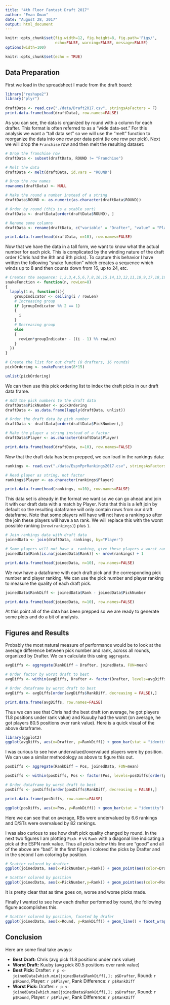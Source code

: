 ```yaml
---
title: "4th Floor Fantast Draft 2017"
author: "Evan Oman"
date: "August 28, 2017"
output: html_document
---
```


```r
knitr::opts_chunk$set(fig.width=12, fig.height=8, fig.path='Figs/',
                      echo=FALSE, warning=FALSE, message=FALSE)
options(width=100)
```

```r
knitr::opts_chunk$set(echo = TRUE)
```

## Data Preparation

First we load in the spreadsheet I made from the draft board:

```r
library("reshape2")
library("plyr")
    
draftData <- read.csv("./data/Draft2017.csv", stringsAsFactors = F)
print.data.frame(head(draftData), row.names=FALSE)
```

As you can see, the data is organized by round with a column for each drafter. This format is often referred to as a "wide data-set." For this analysis we want a "tall data set" so we will use the "melt" function to reorganize the data into one row per data point (ie one row per pick). Next we will drop the `Franchise` row and then melt the resulting dataset:

```r
# Drop the franchise row
draftData <- subset(draftData, ROUND != "Franchise")

# Melt the data
draftData <- melt(draftData, id.vars = "ROUND")

# Drop the row names
rownames(draftData) <- NULL

# Make the round a number instead of a string
draftData$ROUND <- as.numeric(as.character(draftData$ROUND))

# Order by round (this is a stable sort)
draftData <- draftData[order(draftData$ROUND), ]

# Rename some columns
draftData <- rename(draftData, c("variable" = "Drafter", "value" = "Player", "ROUND" = "Round"))

print.data.frame(head(draftData, n=10), row.names=FALSE)
```
Now that we have the data in a tall form, we want to know what the actual number for each pick. This is complicated by the winding nature of the draft order (Chris had the 8th and 9th picks). To capture this behavior I have written the following "snake function" which creates a sequence which winds up to 8 and then counts down from 16, up to 24, etc.
```r
# Creates the sequence: 1,2,3,4,5,6,7,8,16,15,14,13,12,11,10,9,17,18,19,20....
snakeFunction <- function(n, rowLen=8)
{
  lapply(1:n, function(i){
    groupIndicator <- ceiling(i / rowLen)
    # Increasing group
    if (groupIndicator %% 2 == 1)
    {
      i
    }
    # Decreasing group
    else
    {
      rowLen*groupIndicator - ((i - 1) %% rowLen)
    }
  })
}

# Create the list for out draft (8 drafters, 16 rounds)
pickOrdering <- snakeFunction(8*15)

unlist(pickOrdering)
```

We can then use this pick ordering list to index the draft picks in our draft data frame.

```r
# Add the pick numbers to the draft data
draftData$PickNumber <- pickOrdering
draftData <- as.data.frame(lapply(draftData, unlist))

# Order the draft data by pick number
draftData <- draftData[order(draftData$PickNumber),]

# Make the player a string instead of a factor
draftData$Player <- as.character(draftData$Player)

print.data.frame(head(draftData, n=10), row.names=FALSE)
```

Now that the draft data has been prepped, we can load in the rankings data: 

```r
rankings <- read.csv("./data/EspnPprRankings2017.csv", stringsAsFactors = F)

# Read player as string, not factor
rankings$Player <- as.character(rankings$Player)

print.data.frame(head(rankings, n=10), row.names=FALSE)
```

This data set is already in the format we want so we can go ahead and join it with our draft data with a match by Player. Note that this is a left join by default so the resulting dataframe will only contain rows from our draft dataframe. Note that some players will have will not have a ranking so after the join these players will have a `NA` rank. We will replace this with the worst possible ranking (`nrow(rankings)`) plus `1`.

```r
# Join rankings data with draft data 
joinedData <- join(draftData, rankings, by="Player")

# Some players will not have a  ranking, give these players a worst ranking + 1
joinedData$Rank[is.na(joinedData$Rank)] <- nrow(rankings) + 1

print.data.frame(head(joinedData, n=10), row.names=FALSE)
```

We now have a dataframe with each draft pick and the corresponding pick number and player ranking. We can use the pick number and player ranking to measure the quality of each draft pick.

```r
joinedData$RankDiff <- joinedData$Rank - joinedData$PickNumber

print.data.frame(head(joinedData, n=10), row.names=FALSE)
```

At this point all of the data has been prepped so we are ready to generate some plots and do a bit of analysis.

## Figures and Results

Probably the most natural measure of performance would be to look at the average difference between pick number and rank, across all rounds, organized by Drafter. We can calculate this using `aggregate`.

```r
avgDiffs <- aggregate(RankDiff ~ Drafter, joinedData, FUN=mean)

# Order factor by worst draft to best
avgDiffs <- within(avgDiffs, Drafter <- factor(Drafter, levels=avgDiffs[order(avgDiffs$RankDiff), "Drafter"]))

# Order dataframe by worst draft to best
avgDiffs <- avgDiffs[order(avgDiffs$RankDiff, decreasing = FALSE),]

print.data.frame(avgDiffs, row.names=FALSE)
```

Thus we can see that Chris had the best draft (on average, he got players 11.8 positions under rank value) and Kuuuby had the worst (on average, he got players 80.5 positions over rank value). Here is a quick visual of the above dataframe.

```r
library(ggplot2)
ggplot(avgDiffs, aes(x=Drafter, y=RankDiff)) + geom_bar(stat = "identity") + ylab("Difference Between Pick # and Ranking")
```

I was curious to see how undervalued/overvalued players were by position. We can use a similar methodology as above to figure this out.

```r
posDiffs <- aggregate(RankDiff ~ Pos, joinedData, FUN=mean)

posDiffs <- within(posDiffs, Pos <- factor(Pos, levels=posDiffs[order(posDiffs$RankDiff), "Pos"]))

# Order dataframe by worst draft to best
posDiffs <- posDiffs[order(posDiffs$RankDiff, decreasing = FALSE),]

print.data.frame(posDiffs, row.names=FALSE)

ggplot(posDiffs, aes(x=Pos, y=RankDiff)) + geom_bar(stat = "identity") + ylab("Difference Between Pick # and Ranking")
```

Here we can see that on average, RBs were undervalued by 6.6 rankings and D/STs were overvalued by 82 rankings.

I was also curious to see how draft pick quality changed by round. In the next two figures I am plotting `Pick #` vs `Rank` with a diagonal line indicating a pick at the ESPN rank value. Thus all picks below this line are "good" and all of the above are "bad". In the first figure I colored the picks by Drafter and in the second I am coloring by position.

```r
# Scatter colored by drafter 
ggplot(joinedData, aes(x=PickNumber,y=Rank)) + geom_point(aes(color=Drafter)) + geom_abline() + xlab("Pick #")
```

```r
# Scatter colored by position 
ggplot(joinedData, aes(x=PickNumber,y=Rank)) + geom_point(aes(color=Pos)) + geom_abline() + xlab("Pick #")
```

It is pretty clear that as time goes on, worse and worse picks made.

Finally I wanted to see how each drafter performed by round, the following figure accomplishes this.

```r
# Scatter colored by position, faceted by drafer
ggplot(joinedData, aes(x=Round, y=RankDiff)) + geom_line() + facet_wrap(~Drafter, ncol=2) + geom_hline(yintercept = 0, linetype=2) + geom_point(aes(color=Pos)) + ylab("Difference Between Pick # and Ranking")
```

## Conclusion
Here are some final take aways:

- **Best Draft:** Chris (avg pick 11.8 positions under rank value)
- **Worst Draft:** Kuuby (avg pick 80.5 positions over rank value)
- **Best Pick:** Drafter: `r p <- joinedData[which.min(joinedData$RankDiff),]; p$Drafter`, Round: `r p$Round`, Player: `r p$Player`,  Rank Difference: `r p$RankDiff`
- **Worst Pick:** Drafter: `r p <- joinedData[which.max(joinedData$RankDiff),]; p$Drafter`, Round: `r p$Round`, Player: `r p$Player`,  Rank Difference: `r p$RankDiff`